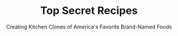 ---
title: "Top Secret Recipes"
subtitle: "Creating Kitchen Clones of America's Favorite Brand-Named Foods"
creator: "Todd Wilbur"
categories: ["vhs-right"]
featuredImage: "../src/assets/images/item/vhs-right/DSC02862.png"
views: ["../src/assets/images/item/vhs-right/DSC02862.png"]
nextItem: []
---